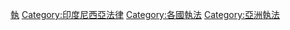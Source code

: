 [[Category:印尼政府|執]]
[[Category:印度尼西亞法律|Category:印度尼西亞法律]]
[[Category:各國執法|Category:各國執法]]
[[Category:亞洲執法|Category:亞洲執法]]